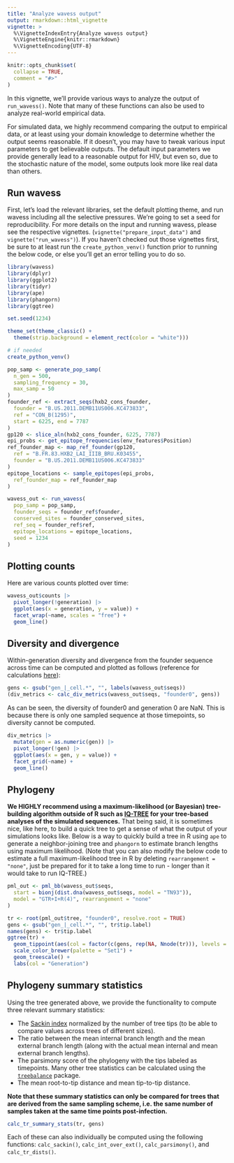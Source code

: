 ```yaml
---
title: "Analyze wavess output"
output: rmarkdown::html_vignette
vignette: >
  %\VignetteIndexEntry{Analyze wavess output}
  %\VignetteEngine{knitr::rmarkdown}
  %\VignetteEncoding{UTF-8}
---
```


```r
knitr::opts_chunk$set(
  collapse = TRUE,
  comment = "#>"
)
```

In this vignette, we'll provide various ways to analyze the output of
`run_wavess()`. Note that many of these functions can also be used to analyze
real-world empirical data.

For simulated data, we highly recommend comparing the output to empirical data,
or at least using your domain knowledge to determine whether the output seems
reasonable. If it doesn't, you may have to tweak various input parameters to 
get believable outputs. The default input parameters we provide generally 
lead to a reasonable output for HIV, but even so, due to the stochastic nature
of the model, some outputs look more like real data than others.

## Run wavess

First, let's load the relevant libraries, set the default plotting theme, and
run wavess including all the selective pressures.
We're going to set a seed for reproducibility.
For more details on the input and running wavess,
please see the respective vignettes. (`vignette("prepare_input_data")` and 
`vignette("run_wavess")`). If you haven't checked out those vignettes first, be
sure to at least run the `create_python_venv()` function prior to running the 
below code, or else you'll get an error telling you to do so. 

```r
library(wavess)
library(dplyr)
library(ggplot2)
library(tidyr)
library(ape)
library(phangorn)
library(ggtree)

set.seed(1234)

theme_set(theme_classic() +
  theme(strip.background = element_rect(color = "white")))

# if needed
create_python_venv()

pop_samp <- generate_pop_samp(
  n_gen = 500,
  sampling_frequency = 30,
  max_samp = 50
)
founder_ref <- extract_seqs(hxb2_cons_founder,
  founder = "B.US.2011.DEMB11US006.KC473833",
  ref = "CON_B(1295)",
  start = 6225, end = 7787
)
gp120 <- slice_aln(hxb2_cons_founder, 6225, 7787)
epi_probs <- get_epitope_frequencies(env_features$Position)
ref_founder_map <- map_ref_founder(gp120,
  ref = "B.FR.83.HXB2_LAI_IIIB_BRU.K03455",
  founder = "B.US.2011.DEMB11US006.KC473833"
)
epitope_locations <- sample_epitopes(epi_probs,
  ref_founder_map = ref_founder_map
)

wavess_out <- run_wavess(
  pop_samp = pop_samp,
  founder_seqs = founder_ref$founder,
  conserved_sites = founder_conserved_sites,
  ref_seq = founder_ref$ref,
  epitope_locations = epitope_locations,
  seed = 1234
)
```

## Plotting counts

Here are various counts plotted over time:

```r
wavess_out$counts |>
  pivot_longer(!generation) |>
  ggplot(aes(x = generation, y = value)) +
  facet_wrap(~name, scales = "free") +
  geom_line()
```

## Diversity and divergence

Within-generation diversity and divergence from the founder sequence across time 
can be computed and plotted as follows 
(reference for calculations 
[here](https://journals.plos.org/ploscompbiol/article?id=10.1371/journal.pcbi.1004625)):

```r
gens <- gsub("gen_|_cell.*", "", labels(wavess_out$seqs))
(div_metrics <- calc_div_metrics(wavess_out$seqs, "founder0", gens))
```

As can be seen, the diversity of founder0 and generation 0 are NaN. This is because
there is only one sampled sequence at those timepoints, so diversity cannot be
computed.

```r
div_metrics |>
  mutate(gen = as.numeric(gen)) |>
  pivot_longer(!gen) |>
  ggplot(aes(x = gen, y = value)) +
  facet_grid(~name) +
  geom_line()
```


## Phylogeny

**We HIGHLY recommend using a maximum-likelihood (or Bayesian) tree-building 
algorithm outside of R such as [IQ-TREE](http://www.iqtree.org/) for your
tree-based analyses of the simulated sequences.** That being said, it is
sometimes nice, like here, to build a quick tree to get a sense of what the
output of your simulations looks like. Below is a way to quickly build a tree in
R using `ape` to generate a neighbor-joining tree and `phangorn` to estimate
branch lengths using maximum likelihood. (Note that you can also modify the
below code to estimate a full maximum-likelihood tree in R by deleting 
`rearrangement = "none"`, just be prepared for it to take a long time to run - 
longer than it would take to run IQ-TREE.)

```r
pml_out <- pml_bb(wavess_out$seqs,
  start = bionj(dist.dna(wavess_out$seqs, model = "TN93")),
  model = "GTR+I+R(4)", rearrangement = "none"
)

tr <- root(pml_out$tree, "founder0", resolve.root = TRUE)
gens <- gsub("gen_|_cell.*", "", tr$tip.label)
names(gens) <- tr$tip.label
ggtree(tr) +
  geom_tippoint(aes(col = factor(c(gens, rep(NA, Nnode(tr))), levels = c("founder0", sort(unique(as.numeric(gens))))))) +
  scale_color_brewer(palette = "Set1") +
  geom_treescale() +
  labs(col = "Generation")
```

## Phylogeny summary statistics

Using the tree generated above, we provide the functionality to compute three
relevant summary statistics:

- The [Sackin index](https://treebalance.wordpress.com/sackin-index/) normalized
by the number of tree tips (to be able to compare values across trees of
different sizes).
- The ratio between the mean internal branch length and the mean external branch
length (along with the actual mean internal and mean external branch lengths).
- The parsimony score of the phylogeny with the tips labeled as timepoints.
Many other tree statistics can be calculated using the
[`treebalance`](https://treebalance.wordpress.com/) package.
- The mean root-to-tip distance and mean tip-to-tip distance. 

**Note that these summary statistics can only be compared for trees that are
derived from the same sampling scheme, i.e. the same number of samples taken
at the same time points post-infection.**

```r
calc_tr_summary_stats(tr, gens)
```

Each of these can also individually be computed using the following functions:
`calc_sackin()`, `calc_int_over_ext()`, `calc_parsimony()`, and `calc_tr_dists()`.

